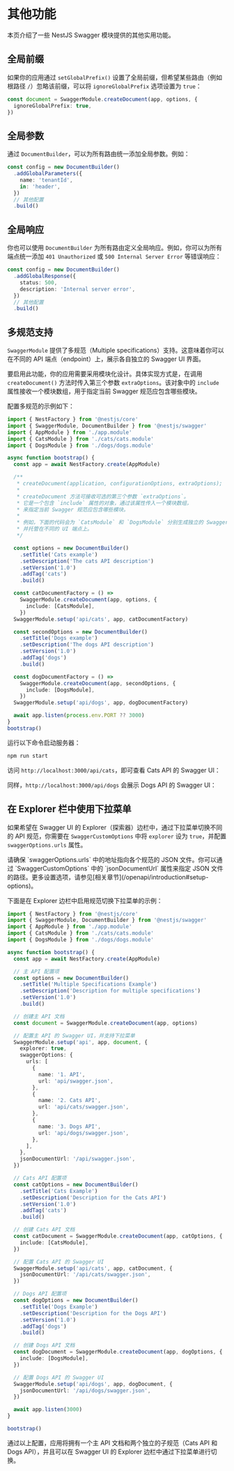 
# 其他功能

本页介绍了一些 NestJS Swagger 模块提供的其他实用功能。

## 全局前缀

如果你的应用通过 `setGlobalPrefix()` 设置了全局前缀，但希望某些路由（例如根路径 `/`）忽略该前缀，可以将 `ignoreGlobalPrefix` 选项设置为 `true`：

```ts
const document = SwaggerModule.createDocument(app, options, {
  ignoreGlobalPrefix: true,
})
```

## 全局参数

通过 `DocumentBuilder`，可以为所有路由统一添加全局参数。例如：

```ts
const config = new DocumentBuilder()
  .addGlobalParameters({
    name: 'tenantId',
    in: 'header',
  })
  // 其他配置
  .build()
```

## 全局响应

你也可以使用 `DocumentBuilder` 为所有路由定义全局响应。例如，你可以为所有端点统一添加 `401 Unauthorized` 或 `500 Internal Server Error` 等错误响应：

```ts
const config = new DocumentBuilder()
  .addGlobalResponse({
    status: 500,
    description: 'Internal server error',
  })
  // 其他配置
  .build()
```

## 多规范支持

`SwaggerModule` 提供了多规范（Multiple specifications）支持。这意味着你可以在不同的 API 端点（endpoint）上，展示各自独立的 Swagger UI 界面。

要启用此功能，你的应用需要采用模块化设计。具体实现方式是，在调用 `createDocument()` 方法时传入第三个参数 `extraOptions`。该对象中的 `include` 属性接收一个模块数组，用于指定当前 Swagger 规范应包含哪些模块。

配置多规范的示例如下：

```ts
import { NestFactory } from '@nestjs/core'
import { SwaggerModule, DocumentBuilder } from '@nestjs/swagger'
import { AppModule } from './app.module'
import { CatsModule } from './cats/cats.module'
import { DogsModule } from './dogs/dogs.module'

async function bootstrap() {
  const app = await NestFactory.create(AppModule)

  /**
   * createDocument(application, configurationOptions, extraOptions);
   *
   * createDocument 方法可接收可选的第三个参数 `extraOptions`。
   * 它是一个包含 `include` 属性的对象，通过该属性传入一个模块数组，
   * 来指定当前 Swagger 规范应包含哪些模块。
   *
   * 例如，下面的代码会为 `CatsModule` 和 `DogsModule` 分别生成独立的 Swagger 规范，
   * 并托管在不同的 UI 端点上。
   */

  const options = new DocumentBuilder()
    .setTitle('Cats example')
    .setDescription('The cats API description')
    .setVersion('1.0')
    .addTag('cats')
    .build()

  const catDocumentFactory = () =>
    SwaggerModule.createDocument(app, options, {
      include: [CatsModule],
    })
  SwaggerModule.setup('api/cats', app, catDocumentFactory)

  const secondOptions = new DocumentBuilder()
    .setTitle('Dogs example')
    .setDescription('The dogs API description')
    .setVersion('1.0')
    .addTag('dogs')
    .build()

  const dogDocumentFactory = () =>
    SwaggerModule.createDocument(app, secondOptions, {
      include: [DogsModule],
    })
  SwaggerModule.setup('api/dogs', app, dogDocumentFactory)

  await app.listen(process.env.PORT ?? 3000)
}
bootstrap()
```

运行以下命令启动服务器：

```bash
npm run start
```

访问 `http://localhost:3000/api/cats`，即可查看 Cats API 的 Swagger UI：

<DocImage src={swaggerCatsImage} alt="Swagger Cats" />

同样，`http://localhost:3000/api/dogs` 会展示 Dogs API 的 Swagger UI：

<DocImage src={swaggerDogsImage} alt="Swagger Dogs" />

## 在 Explorer 栏中使用下拉菜单

如果希望在 Swagger UI 的 Explorer（探索器）边栏中，通过下拉菜单切换不同的 API 规范，你需要在 `SwaggerCustomOptions` 中将 `explorer` 设为 `true`，并配置 `swaggerOptions.urls` 属性。

<CalloutInfo>
  请确保 `swaggerOptions.urls` 中的地址指向各个规范的 JSON 文件。你可以通过
  `SwaggerCustomOptions` 中的 `jsonDocumentUrl` 属性来指定 JSON
  文件的路径。更多设置选项，请参见[相关章节](/openapi/introduction#setup-options)。
</CalloutInfo>

下面是在 Explorer 边栏中启用规范切换下拉菜单的示例：

```ts
import { NestFactory } from '@nestjs/core'
import { SwaggerModule, DocumentBuilder } from '@nestjs/swagger'
import { AppModule } from './app.module'
import { CatsModule } from './cats/cats.module'
import { DogsModule } from './dogs/dogs.module'

async function bootstrap() {
  const app = await NestFactory.create(AppModule)

  // 主 API 配置项
  const options = new DocumentBuilder()
    .setTitle('Multiple Specifications Example')
    .setDescription('Description for multiple specifications')
    .setVersion('1.0')
    .build()

  // 创建主 API 文档
  const document = SwaggerModule.createDocument(app, options)

  // 配置主 API 的 Swagger UI，并支持下拉菜单
  SwaggerModule.setup('api', app, document, {
    explorer: true,
    swaggerOptions: {
      urls: [
        {
          name: '1. API',
          url: 'api/swagger.json',
        },
        {
          name: '2. Cats API',
          url: 'api/cats/swagger.json',
        },
        {
          name: '3. Dogs API',
          url: 'api/dogs/swagger.json',
        },
      ],
    },
    jsonDocumentUrl: '/api/swagger.json',
  })

  // Cats API 配置项
  const catOptions = new DocumentBuilder()
    .setTitle('Cats Example')
    .setDescription('Description for the Cats API')
    .setVersion('1.0')
    .addTag('cats')
    .build()

  // 创建 Cats API 文档
  const catDocument = SwaggerModule.createDocument(app, catOptions, {
    include: [CatsModule],
  })

  // 配置 Cats API 的 Swagger UI
  SwaggerModule.setup('api/cats', app, catDocument, {
    jsonDocumentUrl: '/api/cats/swagger.json',
  })

  // Dogs API 配置项
  const dogOptions = new DocumentBuilder()
    .setTitle('Dogs Example')
    .setDescription('Description for the Dogs API')
    .setVersion('1.0')
    .addTag('dogs')
    .build()

  // 创建 Dogs API 文档
  const dogDocument = SwaggerModule.createDocument(app, dogOptions, {
    include: [DogsModule],
  })

  // 配置 Dogs API 的 Swagger UI
  SwaggerModule.setup('api/dogs', app, dogDocument, {
    jsonDocumentUrl: '/api/dogs/swagger.json',
  })

  await app.listen(3000)
}

bootstrap()
```

通过以上配置，应用将拥有一个主 API 文档和两个独立的子规范（Cats API 和 Dogs API），并且可以在 Swagger UI 的 Explorer 边栏中通过下拉菜单进行切换。
